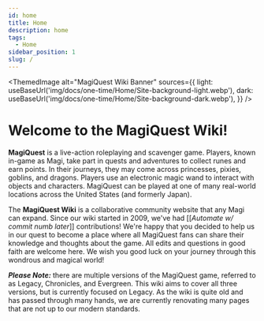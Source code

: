 ```yaml
---
id: home
title: Home
description: home
tags:
  - Home
sidebar_position: 1
slug: /
---
```



<ThemedImage
  alt="MagiQuest Wiki Banner"
  sources={{
    light: useBaseUrl('img/docs/one-time/Home/Site-background-light.webp'),
    dark: useBaseUrl('img/docs/one-time/Home/Site-background-dark.webp'),
  }}
/>

# Welcome to the MagiQuest Wiki!

**MagiQuest** is a live-action roleplaying and scavenger game. Players, known in-game as Magi, take part in quests and adventures to collect runes and earn points. In their journeys, they may come across princesses, pixies, goblins, and dragons. Players use an electronic magic wand to interact with objects and characters. MagiQuest can be played at one of many real-world locations across the United States (and formerly Japan).

The **MagiQuest Wiki** is a collaborative community website that any Magi can expand. Since our wiki started in 2009, we've had [[*Automate w/ commit numb later*]] contributions! We're happy that you decided to help us in our quest to become a place where all MagiQuest fans can share their knowledge and thoughts about the game. All edits and questions in good faith are welcome here. We wish you good luck on your journey through this wondrous and magical world!

***Please Note:*** there are multiple versions of the MagiQuest game, referred to as Legacy, Chronicles, and Evergreen. This wiki aims to cover all three versions, but is currently focused on Legacy. As the wiki is quite old and has passed through many hands, we are currently renovating many pages that are not up to our modern standards. 